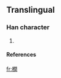 ==Translingual==
===Han character===
{{Han char|rn=75|rad=木|as=12|sn=16|four=|canj=木日弓日 (DANA)}}
# {{defn|Han|sort=木12}}
====References====
{{Han ref|kx=0555.311|hdz=21296.131|uh=6A7A|ud=27258}}

[[fr:橺]]
